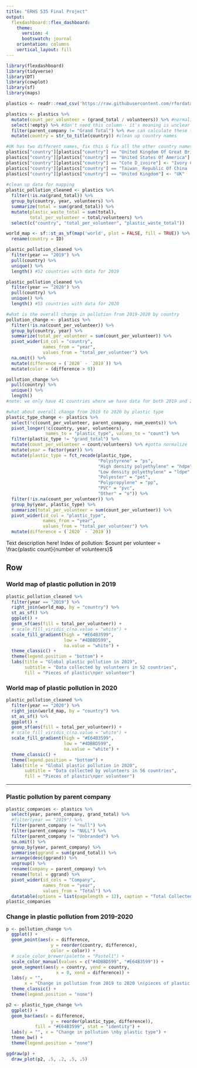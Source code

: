 ```yaml
---
title: "ERHS 535 Final Project"
output: 
  flexdashboard::flex_dashboard:
    theme: 
      version: 4
      bootswatch: journal
    orientation: columns
    vertical_layout: fill
---
```


```r
library(flexdashboard)
library(tidyverse)
library(DT)
library(cowplot)
library(sf)
library(maps)

plastics <- readr::read_csv('https://raw.githubusercontent.com/rfordatascience/tidytuesday/master/data/2021/2021-01-26/plastics.csv')
```


```r
plastics <- plastics %>%
  mutate(count_per_volunteer = (grand_total / volunteers)) %>% #normalize plastic totals by the number of volunteers
  select(!empty) %>% #don't need this column-- it's meaning is unclear
  filter(parent_company != "Grand Total") %>% #we can calculate these totals ourselves, not in the company column
  mutate(country = str_to_title(country)) #clean up country names 

#UK has two different names, fix this & fix all the other country names that conflict
plastics["country"][plastics["country"] == "United Kingdom Of Great Britain & Northern Ireland"] <- "United Kingdom"
plastics["country"][plastics["country"] == "United States Of America"] <- "USA"
plastics["country"][plastics["country"] == "Cote D_ivoire"] <- "Ivory Coast"
plastics["country"][plastics["country"] == "Taiwan_ Republic Of China (Roc)"] <- "Taiwan"
plastics["country"][plastics["country"] == "United Kingdom"] <- "UK"
  
#clean up data for mapping
plastic_pollution_cleaned <- plastics %>%
  filter(!is.na(grand_total)) %>%
  group_by(country, year, volunteers) %>%
  summarize(total = sum(grand_total)) %>%
  mutate(plastic_waste_total = sum(total), 
         total_per_volunteer = total/volunteers) %>%
  select(c("country", "total_per_volunteer", "plastic_waste_total"))

world_map <- sf::st_as_sf(map('world', plot = FALSE, fill = TRUE)) %>%
  rename(country = ID)

plastic_pollution_cleaned %>%
  filter(year == "2019") %>%
  pull(country) %>%
  unique() %>%
  length() #52 countries with data for 2019

plastic_pollution_cleaned %>%
  filter(year == "2020") %>%
  pull(country) %>%
  unique() %>%
  length() #55 countries with data for 2020

#what is the overall change in pollution from 2019-2020 by country 
pollution_change <- plastics %>%
  filter(!is.na(count_per_volunteer)) %>%
  group_by(country, year) %>%
  summarize(total_per_volunteer = sum(count_per_volunteer)) %>%
  pivot_wider(id_col = "country", 
              names_from = "year", 
              values_from = "total_per_volunteer") %>%
  na.omit() %>%
  mutate(difference = (`2020` - `2019`)) %>%
  mutate(color = (difference > 0))

pollution_change %>%
  pull(country) %>%
  unique() %>%
  length()
#note: we only have 41 countries where we have data for both 2019 and 2020

#what about overall change from 2019 to 2020 by plastic type
plastic_type_change <- plastics %>%
  select(!c(count_per_volunteer, parent_company, num_events)) %>%
  pivot_longer(!c(country, year, volunteers), 
               names_to = "plastic_type", values_to = "count") %>%
  filter(plastic_type != "grand_total") %>%
  mutate(count_per_volunteer = count/volunteers) %>% #gotta normalize
  mutate(year = factor(year)) %>%
  mutate(plastic_type = fct_recode(plastic_type, 
                                   "Polystyrene" = "ps",
                                   "High density polyethylene" = "hdpe",
                                   "Low density polyethylene" = "ldpe",
                                   "Polyester" = "pet", 
                                   "Polypropylene" = "pp",
                                   "PVC" = "pvc",
                                   "Other" = "o")) %>%
  filter(!is.na(count_per_volunteer)) %>%
  group_by(year, plastic_type) %>%
  summarize(total_per_volunteer = sum(count_per_volunteer)) %>%
  pivot_wider(id_col = "plastic_type", 
              names_from = "year", 
              values_from = "total_per_volunteer") %>%
  mutate(difference = (`2020` - `2019`))
```

Text description here!
Index of pollution: 
$count per volunteer = \frac{plastic count}{number of volunteers}$

Row {.tabset .tabset-fade}
-----------------------------------------------------------------------

### World map of plastic pollution in 2019

```r
plastic_pollution_cleaned %>%
  filter(year == "2019") %>%
  right_join(world_map, by = "country") %>%
  st_as_sf() %>%
  ggplot() + 
  geom_sf(aes(fill = total_per_volunteer)) +
  # scale_fill_viridis_c(na.value = "white") +
  scale_fill_gradient(high = "#E64B3599",
                      low = "#4DBBD599",
                      na.value = "white") +
  theme_classic() +
  theme(legend.position = "bottom") +
  labs(title = "Global plastic pollution in 2019", 
       subtitle = "Data collected by volunteers in 52 countries",
       fill = "Pieces of plastic\nper volunteer")
```

### World map of plastic pollution in 2020

```r
plastic_pollution_cleaned %>%
  filter(year == "2020") %>%
  right_join(world_map, by = "country") %>%
  st_as_sf() %>%
  ggplot() + 
  geom_sf(aes(fill = total_per_volunteer)) +
  # scale_fill_viridis_c(na.value = "white") +
  scale_fill_gradient(high = "#E64B3599",
                      low = "#4DBBD599",
                      na.value = "white") +
  theme_classic() +
  theme(legend.position = "bottom") +
  labs(title = "Global plastic pollution in 2020", 
       subtitle = "Data collected by volunteers in 56 countries",
       fill = "Pieces of plastic\nper volunteer")
```


-----------------------------------------------------------------------

### Plastic pollution by parent company

```r
plastic_companies <- plastics %>%
  select(year, parent_company, grand_total) %>%
  #filter(year == "2019") %>%
  filter(parent_company != "null") %>%
  filter(parent_company != "NULL") %>%
  filter(parent_company != "Unbranded") %>%
  na.omit() %>%
  group_by(year, parent_company) %>%
  summarise(ggrand = sum(grand_total)) %>%
  arrange(desc(ggrand)) %>%
  ungroup() %>%
  rename(Company = parent_company) %>%
  rename(Total = ggrand) %>%
  pivot_wider(id_cols = "Company",
              names_from = "year",
              values_from = "Total") %>%
  datatable(options = list(pagelength = 12), caption = "Total Collected Pieces of Plastic Pollution by Parent Company in 2019 and 2020")
plastic_companies
```

### Change in plastic pollution from 2019-2020

```r
p <- pollution_change %>%
  ggplot() +
  geom_point(aes(x = difference, 
                 y = reorder(country, difference),
                 color = color)) +
  # scale_color_brewer(palette = "Pastel1") +
  scale_color_manual(values = c("#4DBBD599", "#E64B3599")) +
  geom_segment(aes(y = country, yend = country,
                   x = 0, xend = difference)) +
  labs(y = "", 
       x = "Change in pollution from 2019 to 2020 \n(pieces of plastic per volunteer)") +
  theme_classic() +
  theme(legend.position = "none")

p2 <- plastic_type_change %>%
  ggplot() +
  geom_bar(aes(x = difference, 
                 y = reorder(plastic_type, difference)), 
           fill = "#E64B3599", stat = "identity") +
  labs(y = "", x = "Change in pollution \nby plastic type") +
  theme_bw() +
  theme(legend.position = "none")

ggdraw(p) +
  draw_plot(p2, .5, .2, .5, .5)
```

